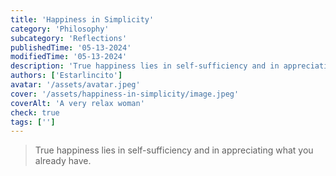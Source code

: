 ```yaml
---
title: 'Happiness in Simplicity'
category: 'Philosophy'
subcategory: 'Reflections'
publishedTime: '05-13-2024'
modifiedTime: '05-13-2024'
description: 'True happiness lies in self-sufficiency and in appreciating what you already have'
authors: ['Estarlincito']
avatar: '/assets/avatar.jpeg'
cover: '/assets/happiness-in-simplicity/image.jpeg'
coverAlt: 'A very relax woman'
check: true
tags: ['']
---
```


<Introduction>

> True happiness lies in self-sufficiency and in appreciating what you already have.

</Introduction>

<Contents>

<Audio src='/assets/happiness-in-simplicity/audio.mp3' type='audio/mp3' />

_The satisfaction you feel when you do things for yourself is immense: working to earn your own money, then buying what you want._

_Cooking the food you’re going to eat, cleaning the house, organizing everything—when you see the results, you feel that indescribable satisfaction._

_You feel that everything is going well in your life, even though there may be things you’d prefer. But know that those things are not more important than the very act of living._

_So in the end, you learn to enjoy the things you have now, because if you’re not happy with what you have, you won’t be happy with what you think you need. That’s called personal satisfaction._ 🧸

</Contents>
